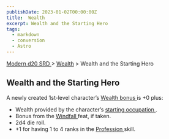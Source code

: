 ```yaml
---
publishDate: 2023-01-02T00:00:00Z
title:  Wealth
excerpt: Wealth and the Starting Hero
tags:
  - markdown
  - conversion
  - Astro
---
```


[ Modern d20 SRD ](/#modernD20) > [ Wealth](modern-d20-srd-wealth-index) > Wealth and the Starting Hero

##  Wealth and the Starting Hero

A newly created 1st-level character’s [ Wealth bonus ](modern-d20-srd-wealth-wealth-bonus) is +0 plus:

  * Wealth provided by the character’s [ starting occupation ](modern-d20-srd-starting-occupation-index) . 
  * Bonus from the [ Windfall ](modern-d20-srd-feats-windfall) feat, if taken. 
  * 2d4 die roll. 
  * +1 for having 1 to 4 ranks in the [ Profession ](modern-d20-srd-skills-profession) skill. 

